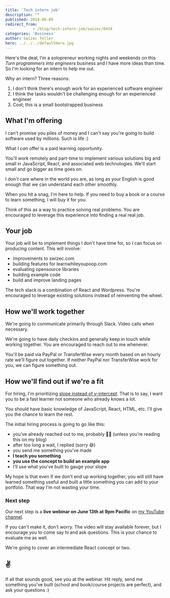 ```yaml
---
title: 'Tech intern job'
description: ""
published: 2018-06-09
redirect_from: 
            - /blog/tech-intern-job/swizec/8454
categories: 'Business'
author: Swizec Teller
hero: ../../../defaultHero.jpg
---
```

Here's the deal, I'm a solopreneur working nights and weekends on this _Turn programmers into engineers_ business and I have more ideas than time. So I'm looking for an intern to help me out.





Why an intern? Three reasons:



1. I don't think there's enough work for an experienced software engineer
2. I think the tasks wouldn't be challenging enough for an experienced engineer
3. Cost; this is a small bootstrapped business



## What I'm offering



I can't promise you piles of money and I can't say you're going to build software used by millions. Such is life :)



What I _can_ offer is a paid learning opportunity.



You'll work remotely and part-time to implement various solutions big and small in JavaScript, React, and associated web technologies. We'll start small and go bigger as time goes on.



I don't care where in the world you are, as long as your English is good enough that we can understand each other smoothly.



When you hit a snag, I'm here to help. If you need to buy a book or a course to learn something, I will buy it for you.



Think of this as a way to practice solving real problems. You are encouraged to leverage this experience into finding a real real job.



## Your job



Your job will be to implement things I don't have time for, so I can focus on producing content. This will involve:



- improvements to swizec.com
- building features for learnwhileyoupoop.com
- evaluating opensource libraries
- building example code
- build and improve landing pages



The tech stack is a combination of React and Wordpress. You're encouraged to leverage existing solutions instead of reinventing the wheel.



## How we'll work together



We're going to communicate primarily through Slack. Video calls when necessary.



We're going to have daily checkins and generally keep in touch while working together. You are encouraged to reach out to me whenever.



You'll be paid via PayPal or TransferWise every month based on an hourly rate we'll figure out together. If neither PayPal nor TransferWise work for you, we can figure something out.



## How we'll find out if we're a fit



For hiring, I'm prioritizing [slope instead of y-intercept](http://qr.ae/TUphry). That is to say, I want you to be a fast learner not someone who already knows a lot.



You should have basic knowledge of JavaScript, React, HTML, etc. I'll give you the chance to learn the rest.



The initial hiring process is going to go like this:



- you've already reached out to me, probably 👍🏼 (unless you're reading this on my blog)
- after too long a wait, I replied (sorry 😅)
- you send me something you've made
- **I teach you something**
- **you use the concept to build an example app**
- I'll use what you've built to gauge your slope



My hope is that even if we don't end up working together, you will still have learned something useful and built a little something you can add to your portfolio. That way I'm not wasting your time.



### Next step



Our next step is a **live webinar on June 13th at 9pm Pacific** on [my YouTube channel](https://youtube.com/SwizecTeller).



If you can't make it, don't worry. The video will stay available forever, but I encourage you to come say hi and ask questions. This is your chance to evaluate me as well.



We're going to cover an intermediate React concept or two.



## ✌️



If all that sounds good, see you at the webinar. Hit reply, send me something you've built (school and book/course projects are perfect), and ask your questions :)